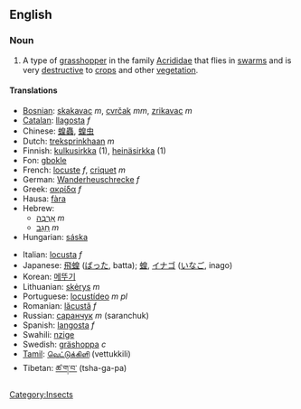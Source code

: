 ==English==
{{Wikipedia}}
=== Noun ===
#A type of [[grasshopper]] in the family [[Acrididae]] that flies in [[swarm]]s and is very [[destructive]] to [[crop]]s and other [[vegetation]].

====Translations====
{{top}}
*[[Bosnian]]: [[skakavac]] ''m'', [[cvrčak]] ''mm'', [[zrikavac]] ''m''
*[[Catalan]]: [[llagosta]] ''f''
*Chinese: [[蝗蟲]], [[蝗虫]]
*Dutch: [[treksprinkhaan]] ''m''
*Finnish: [[kulkusirkka]] (1), [[heinäsirkka]] (1)
*Fon: [[gbokle]]
*French: [[locuste]] ''f'', [[criquet]] ''m''
*German: [[Wanderheuschrecke]] ''f''
*Greek: [[ακρίδα]] ''f''
*Hausa: [[fàra]]
*Hebrew:
**[[ארבה|אַרְבֶּה]] ''m''
**[[חגב|חָגָב]] ''m''
*Hungarian: [[sáska]]
{{mid}}
*Italian: [[locusta]] ''f''
*Japanese: [[飛蝗]] ([[ばった]], batta); [[蝗]], [[イナゴ]] ([[いなご]], inago)
*Korean: [[메뚜기]]
*Lithuanian: [[skėrys]] ''m''
*Portuguese: [[locustídeo]] ''m pl''<!-- no singular? -->
*Romanian: [[lăcustă]] ''f''
*Russian: [[саранчук]] ''m'' (saranchuk)
*Spanish: [[langosta]] ''f''
*Swahili: [[nzige]]
*Swedish: [[gräshoppa]] ''c''<!-- ~ från Asien och Afrika -->
*[[Tamil]]: [[வெட்டுக்கிளி]] (vettukkili)
*Tibetan: [[ཚ་ག་བ་]] (tsha-ga-pa)
{{bottom}}

[[Category:Insects]]